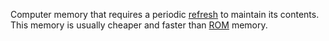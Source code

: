 Computer memory that requires a periodic [[refresh]] to maintain its contents.  This memory is usually cheaper and faster than [[ROM]] memory.
